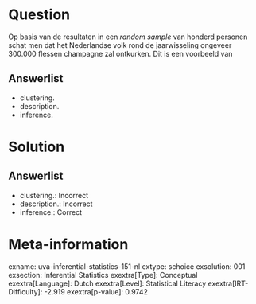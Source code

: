 Question
========

Op basis van de resultaten in een *random sample* van honderd personen
schat men dat het Nederlandse volk rond de jaarwisseling ongeveer
300.000 flessen champagne zal ontkurken. Dit is een voorbeeld van

Answerlist
----------

* clustering.
* description.
* inference.

Solution
========

Answerlist
----------

* clustering.: Incorrect
* description.: Incorrect
* inference.: Correct

Meta-information
================
exname: uva-inferential-statistics-151-nl
extype: schoice
exsolution: 001
exsection: Inferential Statistics
exextra[Type]: Conceptual
exextra[Language]: Dutch
exextra[Level]: Statistical Literacy
exextra[IRT-Difficulty]: -2.919
exextra[p-value]: 0.9742
